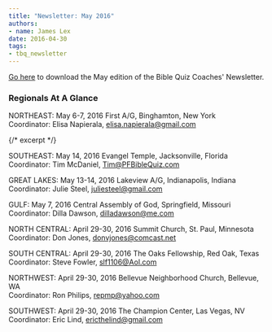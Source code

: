 ```yaml
---
title: "Newsletter: May 2016"
authors:
- name: James Lex
date: 2016-04-30
tags:
- tbq_newsletter
---
```


[Go here](/assets/news/2016/05-newsletter.pdf) to download the May edition of the Bible Quiz Coaches' Newsletter.

### Regionals At A Glance

NORTHEAST: May 6-7, 2016 First A/G, Binghamton, New York\
Coordinator: Elisa Napierala, elisa.napierala@gmail.com

{/* excerpt */}

SOUTHEAST: May 14, 2016 Evangel Temple, Jacksonville, Florida\
Coordinator: Tim McDaniel, Tim@PFBibleQuiz.com

GREAT LAKES: May 13-14, 2016 Lakeview A/G, Indianapolis, Indiana\
Coordinator: Julie Steel, juliesteel@gmail.com

GULF: May 7, 2016 Central Assembly of God, Springfield, Missouri\
Coordinator: Dilla Dawson, dilladawson@me.com

NORTH CENTRAL: April 29-30, 2016 Summit Church, St. Paul, Minnesota\
Coordinator: Don Jones, donvjones@comcast.net

SOUTH CENTRAL: April 29-30, 2016 The Oaks Fellowship, Red Oak, Texas\
Coordinator: Steve Fowler, slf1106@Aol.com

NORTHWEST: April 29-30, 2016 Bellevue Neighborhood Church, Bellevue, WA\
Coordinator: Ron Philips, repmp@yahoo.com

SOUTHWEST: April 29-30, 2016 The Champion Center, Las Vegas, NV\
Coordinator: Eric Lind, ericthelind@gmail.com

